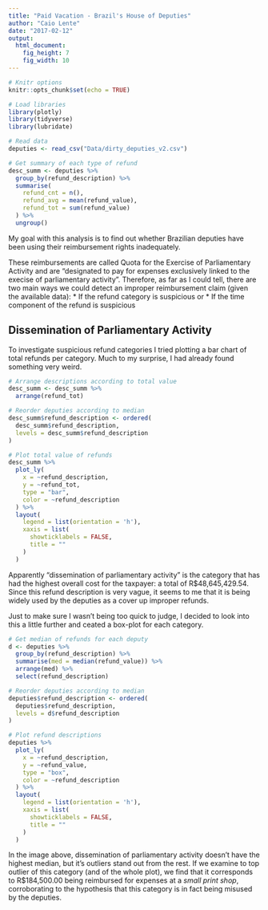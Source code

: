 ```yaml
---
title: "Paid Vacation - Brazil's House of Deputies"
author: "Caio Lente"
date: "2017-02-12"
output: 
  html_document: 
    fig_height: 7
    fig_width: 10
---
```


```r
# Knitr options
knitr::opts_chunk$set(echo = TRUE)

# Load libraries
library(plotly)
library(tidyverse)
library(lubridate)

# Read data
deputies <- read_csv("Data/dirty_deputies_v2.csv")

# Get summary of each type of refund
desc_summ <- deputies %>%
  group_by(refund_description) %>%
  summarise(
    refund_cnt = n(),
    refund_avg = mean(refund_value),
    refund_tot = sum(refund_value)
  ) %>%
  ungroup()
```

My goal with this analysis is to find out whether Brazilian deputies
have been using their reimbursement rights inadequately.

These reimbursements are called Quota for the Exercise of Parliamentary
Activity and are "designated to pay for expenses exclusively linked to
the execise of parliamentary activity". Therefore, as far as I could tell,
there are two main ways we could detect an improper reimbursement claim
(given the available data):
* If the refund category is suspicious or
* If the time component of the refund is suspicious

## Dissemination of Parliamentary Activity

To investigate suspicious refund categories I tried plotting a bar chart
of total refunds per category. Much to my surprise, I had already found
something very weird.

```r
# Arrange descriptions according to total value
desc_summ <- desc_summ %>%
  arrange(refund_tot)

# Reorder deputies according to median
desc_summ$refund_description <- ordered(
  desc_summ$refund_description,
  levels = desc_summ$refund_description
)
```

```r
# Plot total value of refunds
desc_summ %>%
  plot_ly(
    x = ~refund_description,
    y = ~refund_tot,
    type = "bar",
    color = ~refund_description
  ) %>%
  layout(
    legend = list(orientation = 'h'),
    xaxis = list(
      showticklabels = FALSE,
      title = ""
    )
  )
```

Apparently "dissemination of parliamentary activity" is the category
that has had the highest overall cost for the taxpayer: a total of
R$48,645,429.54. Since this refund description is very vague, it seems
to me that it is being widely used by the deputies as a cover up improper
refunds.

Just to make sure I wasn't being too quick to judge, I decided to look
into this a little further and ceated a box-plot for each category.

```r
# Get median of refunds for each deputy
d <- deputies %>%
  group_by(refund_description) %>%
  summarise(med = median(refund_value)) %>%
  arrange(med) %>%
  select(refund_description)

# Reorder deputies according to median
deputies$refund_description <- ordered(
  deputies$refund_description,
  levels = d$refund_description
)
```

```r
# Plot refund descriptions
deputies %>%
  plot_ly(
    x = ~refund_description,
    y = ~refund_value,
    type = "box",
    color = ~refund_description
  ) %>%
  layout(
    legend = list(orientation = 'h'),
    xaxis = list(
      showticklabels = FALSE,
      title = ""
    )
  )
```

In the image above, dissemination of parliamentary activity doesn't have
the highest median, but it's outliers stand out from the rest. If we
examine to top outlier of this category (and of the whole plot), we find
that it corresponds to R$184,500.00 being reimbursed for expenses at a
*small print shop*, corroborating to the hypothesis that this category
is in fact being misused by the deputies.






